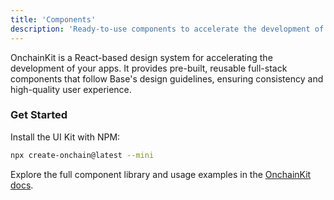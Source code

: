 ```yaml
---
title: 'Components'
description: 'Ready-to-use components to accelerate the development of your mini apps.'
---
```


OnchainKit is a React-based design system for accelerating the development of your apps. It provides pre-built, reusable full-stack components that follow Base's design guidelines, ensuring consistency and high-quality user experience.

### Get Started

Install the UI Kit with NPM:

```bash Terminal
npx create-onchain@latest --mini
```

Explore the full component library and usage examples in the [OnchainKit docs](/onchainkit/getting-started).